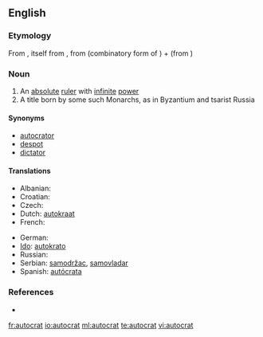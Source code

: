 ==English==

===Etymology===
From {{etyl|fr}} {{term|autocrate|lang=fr}}, itself from {{etyl|grc}} {{term|αὐτοκρατής|sc=polytonic|tr=autokratēs||sovereign}}, from {{term|αὐτο-|sc=polytonic|tr=[[auto-]]||self}} (combinatory form of {{term|αὐτός|sc=polytonic}}) + {{term|κρατία|sc=polytonic|tr=kratia||rule}} (from {{term|κράτος|sc=polytonic|tr=kratos||strength, power}})

===Noun===
{{en-noun}}

# An [[absolute]] [[ruler]] with [[infinite]] [[power]]
# A title born by some such Monarchs, as in Byzantium and tsarist Russia

====Synonyms====
* [[autocrator]]
* [[despot]]
* [[dictator]]

====Translations====
{{trans-top|ruler with absolute power}}
* Albanian: {{t+|sq|autokrat|m|xs=Albanian}}
* Croatian: {{t-|hr|autokrat|m}}
* Czech: {{t-|cs|samovládce|m}}
* Dutch: [[autokraat]] {{m}}
* French: {{t+|fr|autocrate|m}}
{{trans-mid}}
* German: {{t+|de|Autokrat|m}}
* [[Ido]]: [[autokrato]]
* Russian: {{t+|ru|автократ|m|sc=Cyrl}}
* Serbian: [[samodržac]], [[samovladar]]
* Spanish: [[autócrata]] {{m}}
{{trans-bottom}}

===References===
* {{R:Online Etymology Dictionary}}

{{anagrams:en/aacorttu}}

[[fr:autocrat]]
[[io:autocrat]]
[[ml:autocrat]]
[[te:autocrat]]
[[vi:autocrat]]